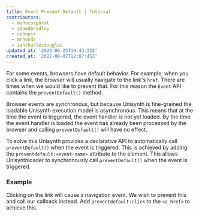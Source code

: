 ```yaml
---
title: Event Prevent Default | Tutorial
contributors:
  - manucorporat
  - adamdbradley
  - neonpie
  - mrhoodz
  - iancharlesdouglas
updated_at: '2023-06-25T19:43:33Z'
created_at: '2022-08-02T12:07:45Z'
---
```


For some events, browsers have default behavior. For example, when you click a link, the browser will usually navigate to the link's `href`. There are times when we would like to prevent that. For this reason the `Event` API contains the `preventDefault()` method.

Browser events are synchronous, but because Unisynth is fine-grained the loadable Unisynth execution model is asynchronous. This means that at the time the event is triggered, the event handler is not yet loaded. By the time the event handler is loaded the event has already been processed by the browser and calling `preventDefault()` will have no effect.

To solve this Unisynth provides a declarative API to automatically call `preventDefault()` when the event is triggered. This is achieved by adding the `preventdefault:<event-name>` attribute to the element. This allows Unisynthloader to synchronously call `preventDefault()` when the event is triggered.

### Example

Clicking on the link will cause a navigation event. We wish to prevent this and call our callback instead. Add `preventdefault:click` to the `<a href>` to achieve this.

